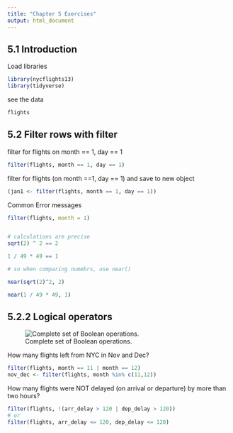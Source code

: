 ```yaml
---
title: "Chapter 5 Exercises"
output: html_document
---
```


## 5.1 Introduction
Load libraries
```r
library(nycflights13)
library(tidyverse)


```

see the data
```r
flights
```

## 5.2 Filter rows with filter

filter for flights on month == 1, day == 1
```r
filter(flights, month == 1, day == 1)
```

filter for flights (on month ==1, day == 1) and save to new object
```r
(jan1 <- filter(flights, month == 1, day == 1))
```


Common Error messages
```r
filter(flights, month = 1)


# calculations are precise
sqrt(2) ^ 2 == 2

1 / 49 * 49 == 1

# so when comparing numebrs, use near()

near(sqrt(2)^2, 2)

near(1 / 49 * 49, 1)


```
## 5.2.2 Logical operators

![Complete set of Boolean operations.](./img/transform-logical.png)



How many flights left from NYC in Nov and Dec?
```r
filter(flights, month == 11 | month == 12)
nov_dec <- filter(flights, month %in% c(11,12))
```


How many flights were NOT delayed (on arrival or departure) by more than two hours?
```r
filter(flights, !(arr_delay > 120 | dep_delay > 120))
# or
filter(flights, arr_delay <= 120, dep_delay <= 120)
```


